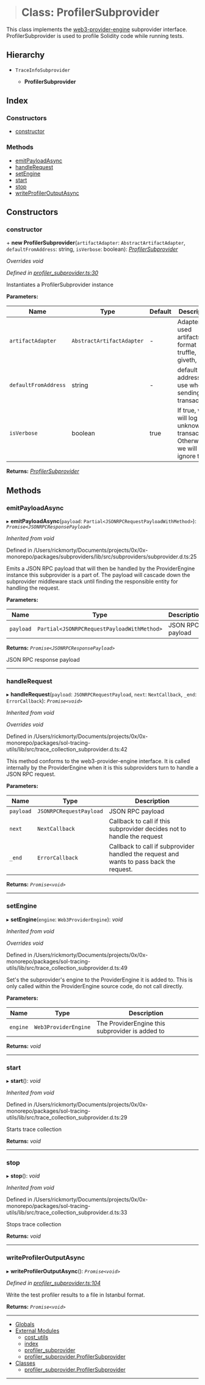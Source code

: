 > # Class: ProfilerSubprovider

This class implements the [web3-provider-engine](https://github.com/MetaMask/provider-engine) subprovider interface.
ProfilerSubprovider is used to profile Solidity code while running tests.

## Hierarchy

* `TraceInfoSubprovider`

  * **ProfilerSubprovider**

## Index

### Constructors

* [constructor](#constructor)

### Methods

* [emitPayloadAsync](#emitpayloadasync)
* [handleRequest](#handlerequest)
* [setEngine](#setengine)
* [start](#start)
* [stop](#stop)
* [writeProfilerOutputAsync](#writeprofileroutputasync)

## Constructors

###  constructor

\+ **new ProfilerSubprovider**(`artifactAdapter`: `AbstractArtifactAdapter`, `defaultFromAddress`: string, `isVerbose`: boolean): *[ProfilerSubprovider](#class-profilersubprovider)*

*Overrides void*

*Defined in [profiler_subprovider.ts:30](https://github.com/0xProject/0x-monorepo/blob/6dd77d5c8/packages/sol-profiler/src/profiler_subprovider.ts#L30)*

Instantiates a ProfilerSubprovider instance

**Parameters:**

Name | Type | Default | Description |
------ | ------ | ------ | ------ |
`artifactAdapter` | `AbstractArtifactAdapter` | - | Adapter for used artifacts format (0x, truffle, giveth, etc.) |
`defaultFromAddress` | string | - | default from address to use when sending transactions |
`isVerbose` | boolean | true | If true, we will log any unknown transactions. Otherwise we will ignore them  |

**Returns:** *[ProfilerSubprovider](#class-profilersubprovider)*

## Methods

###  emitPayloadAsync

▸ **emitPayloadAsync**(`payload`: `Partial<JSONRPCRequestPayloadWithMethod>`): *`Promise<JSONRPCResponsePayload>`*

*Inherited from void*

Defined in /Users/rickmorty/Documents/projects/0x/0x-monorepo/packages/subproviders/lib/src/subproviders/subprovider.d.ts:25

Emits a JSON RPC payload that will then be handled by the ProviderEngine instance
this subprovider is a part of. The payload will cascade down the subprovider middleware
stack until finding the responsible entity for handling the request.

**Parameters:**

Name | Type | Description |
------ | ------ | ------ |
`payload` | `Partial<JSONRPCRequestPayloadWithMethod>` | JSON RPC payload |

**Returns:** *`Promise<JSONRPCResponsePayload>`*

JSON RPC response payload

___

###  handleRequest

▸ **handleRequest**(`payload`: `JSONRPCRequestPayload`, `next`: `NextCallback`, `_end`: `ErrorCallback`): *`Promise<void>`*

*Inherited from void*

*Overrides void*

Defined in /Users/rickmorty/Documents/projects/0x/0x-monorepo/packages/sol-tracing-utils/lib/src/trace_collection_subprovider.d.ts:42

This method conforms to the web3-provider-engine interface.
It is called internally by the ProviderEngine when it is this subproviders
turn to handle a JSON RPC request.

**Parameters:**

Name | Type | Description |
------ | ------ | ------ |
`payload` | `JSONRPCRequestPayload` | JSON RPC payload |
`next` | `NextCallback` | Callback to call if this subprovider decides not to handle the request |
`_end` | `ErrorCallback` | Callback to call if subprovider handled the request and wants to pass back the request.  |

**Returns:** *`Promise<void>`*

___

###  setEngine

▸ **setEngine**(`engine`: `Web3ProviderEngine`): *void*

*Inherited from void*

*Overrides void*

Defined in /Users/rickmorty/Documents/projects/0x/0x-monorepo/packages/sol-tracing-utils/lib/src/trace_collection_subprovider.d.ts:49

Set's the subprovider's engine to the ProviderEngine it is added to.
This is only called within the ProviderEngine source code, do not call
directly.

**Parameters:**

Name | Type | Description |
------ | ------ | ------ |
`engine` | `Web3ProviderEngine` | The ProviderEngine this subprovider is added to  |

**Returns:** *void*

___

###  start

▸ **start**(): *void*

*Inherited from void*

Defined in /Users/rickmorty/Documents/projects/0x/0x-monorepo/packages/sol-tracing-utils/lib/src/trace_collection_subprovider.d.ts:29

Starts trace collection

**Returns:** *void*

___

###  stop

▸ **stop**(): *void*

*Inherited from void*

Defined in /Users/rickmorty/Documents/projects/0x/0x-monorepo/packages/sol-tracing-utils/lib/src/trace_collection_subprovider.d.ts:33

Stops trace collection

**Returns:** *void*

___

###  writeProfilerOutputAsync

▸ **writeProfilerOutputAsync**(): *`Promise<void>`*

*Defined in [profiler_subprovider.ts:104](https://github.com/0xProject/0x-monorepo/blob/6dd77d5c8/packages/sol-profiler/src/profiler_subprovider.ts#L104)*

Write the test profiler results to a file in Istanbul format.

**Returns:** *`Promise<void>`*

<hr />

* [Globals](globals.md)
* [External Modules]()
  * [cost_utils](modules/_cost_utils_.md)
  * [index](modules/_index_.md)
  * [profiler_subprovider](modules/_profiler_subprovider_.md)
  * [profiler_subprovider.ProfilerSubprovider](#class-profilersubprovider)
* [Classes]()
  * [profiler_subprovider.ProfilerSubprovider](#class-profilersubprovider)

<hr />

